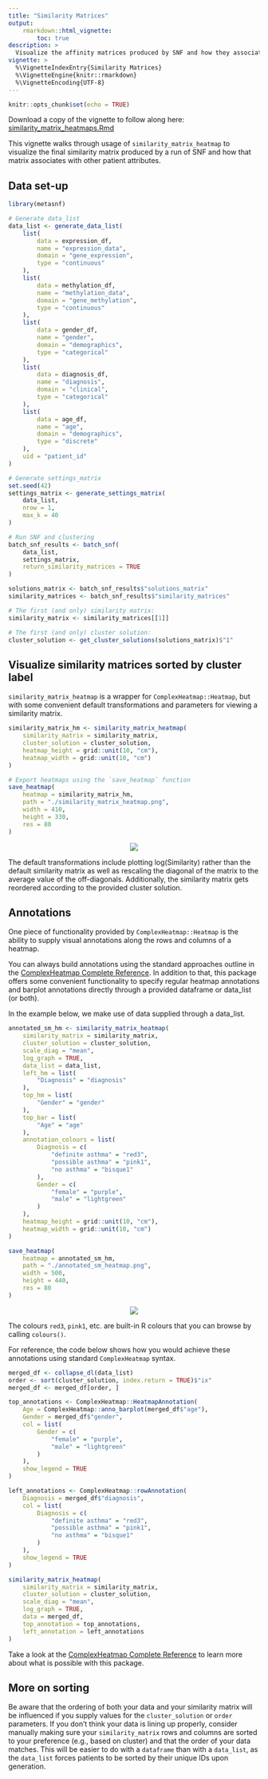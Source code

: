 ```yaml
---
title: "Similarity Matrices"
output:
    rmarkdown::html_vignette:
        toc: true
description: >
  Visualize the affinity matrices produced by SNF and how they associate with other data attributes.
vignette: >
  %\VignetteIndexEntry{Similarity Matrices}
  %\VignetteEngine{knitr::rmarkdown}
  %\VignetteEncoding{UTF-8}
---
```


```r
knitr::opts_chunk$set(echo = TRUE)
```

Download a copy of the vignette to follow along here: [similarity_matrix_heatmaps.Rmd](https://raw.githubusercontent.com/BRANCHlab/metasnf/refs/heads/main/vignettes/similarity_matrix_heatmap.Rmd)

This vignette walks through usage of `similarity_matrix_heatmap` to visualize the final similarity matrix produced by a run of SNF and how that matrix associates with other patient attributes.

## Data set-up

```r
library(metasnf)

# Generate data_list
data_list <- generate_data_list(
    list(
        data = expression_df,
        name = "expression_data",
        domain = "gene_expression",
        type = "continuous"
    ),
    list(
        data = methylation_df,
        name = "methylation_data",
        domain = "gene_methylation",
        type = "continuous"
    ),
    list(
        data = gender_df,
        name = "gender",
        domain = "demographics",
        type = "categorical"
    ),
    list(
        data = diagnosis_df,
        name = "diagnosis",
        domain = "clinical",
        type = "categorical"
    ),
    list(
        data = age_df,
        name = "age",
        domain = "demographics",
        type = "discrete"
    ),
    uid = "patient_id"
)

# Generate settings_matrix
set.seed(42)
settings_matrix <- generate_settings_matrix(
    data_list,
    nrow = 1,
    max_k = 40
)

# Run SNF and clustering
batch_snf_results <- batch_snf(
    data_list,
    settings_matrix,
    return_similarity_matrices = TRUE
)

solutions_matrix <- batch_snf_results$"solutions_matrix"
similarity_matrices <- batch_snf_results$"similarity_matrices"

# The first (and only) similarity matrix:
similarity_matrix <- similarity_matrices[[1]]

# The first (and only) cluster solution:
cluster_solution <- get_cluster_solutions(solutions_matrix)$"1"
```

## Visualize similarity matrices sorted by cluster label

`similarity_matrix_heatmap` is a wrapper for `ComplexHeatmap::Heatmap`, but with some convenient default transformations and parameters for viewing a similarity matrix.

```r
similarity_matrix_hm <- similarity_matrix_heatmap(
    similarity_matrix = similarity_matrix,
    cluster_solution = cluster_solution,
    heatmap_height = grid::unit(10, "cm"),
    heatmap_width = grid::unit(10, "cm")
)

# Export heatmaps using the `save_heatmap` function
save_heatmap(
    heatmap = similarity_matrix_hm,
    path = "./similarity_matrix_heatmap.png",
    width = 410,
    height = 330,
    res = 80
)
```

<center>
![](https://raw.githubusercontent.com/BRANCHlab/metasnf/main/vignettes/similarity_matrix_heatmap.png)
</center>

The default transformations include plotting log(Similarity) rather than the default similarity matrix as well as rescaling the diagonal of the matrix to the average value of the off-diagonals.
Additionally, the similarity matrix gets reordered according to the provided cluster solution.

## Annotations

One piece of functionality provided by `ComplexHeatmap::Heatmap` is the ability to supply visual annotations along the rows and columns of a heatmap.

You can always build annotations using the standard approaches outline in the [ComplexHeatmap Complete Reference](https://jokergoo.github.io/ComplexHeatmap-reference/book/index.html).
In addition to that, this package offers some convenient functionality to specify regular heatmap annotations and barplot annotations directly through a provided dataframe or data_list (or both).

In the example below, we make use of data supplied through a data_list.

```r

annotated_sm_hm <- similarity_matrix_heatmap(
    similarity_matrix = similarity_matrix,
    cluster_solution = cluster_solution,
    scale_diag = "mean",
    log_graph = TRUE,
    data_list = data_list,
    left_hm = list(
        "Diagnosis" = "diagnosis"
    ),
    top_hm = list(
        "Gender" = "gender"
    ),
    top_bar = list(
        "Age" = "age"
    ),
    annotation_colours = list(
        Diagnosis = c(
            "definite asthma" = "red3",
            "possible asthma" = "pink1",
            "no asthma" = "bisque1"
        ),
        Gender = c(
            "female" = "purple",
            "male" = "lightgreen"
        )
    ),
    heatmap_height = grid::unit(10, "cm"),
    heatmap_width = grid::unit(10, "cm")
)

save_heatmap(
    heatmap = annotated_sm_hm,
    path = "./annotated_sm_heatmap.png",
    width = 500,
    height = 440,
    res = 80
)
```

<center>
![](https://raw.githubusercontent.com/BRANCHlab/metasnf/main/vignettes/annotated_sm_heatmap.png)
</center>

The colours `red3`, `pink1`, etc. are built-in R colours that you can browse by calling `colours()`.

For reference, the code below shows how you would achieve these annotations using standard `ComplexHeatmap` syntax.

```r
merged_df <- collapse_dl(data_list)
order <- sort(cluster_solution, index.return = TRUE)$"ix"
merged_df <- merged_df[order, ]

top_annotations <- ComplexHeatmap::HeatmapAnnotation(
    Age = ComplexHeatmap::anno_barplot(merged_df$"age"),
    Gender = merged_df$"gender",
    col = list(
        Gender = c(
            "female" = "purple",
            "male" = "lightgreen"
        )
    ),
    show_legend = TRUE
)

left_annotations <- ComplexHeatmap::rowAnnotation(
    Diagnosis = merged_df$"diagnosis",
    col = list(
        Diagnosis = c(
            "definite asthma" = "red3",
            "possible asthma" = "pink1",
            "no asthma" = "bisque1"
        )
    ),
    show_legend = TRUE
)

similarity_matrix_heatmap(
    similarity_matrix = similarity_matrix,
    cluster_solution = cluster_solution,
    scale_diag = "mean",
    log_graph = TRUE,
    data = merged_df,
    top_annotation = top_annotations,
    left_annotation = left_annotations
)

```

Take a look at the [ComplexHeatmap Complete Reference](https://jokergoo.github.io/ComplexHeatmap-reference/book/index.html) to learn more about what is possible with this package.

## More on sorting

Be aware that the ordering of both your data and your similarity matrix will be influenced if you supply values for the `cluster_solution` or `order` parameters.
If you don't think your data is lining up properly, consider manually making sure your `similarity_matrix` rows and columns are sorted to your preference (e.g., based on cluster) and that the order of your data matches.
This will be easier to do with a `dataframe` than with a `data_list`, as the `data_list` forces patients to be sorted by their unique IDs upon generation.

